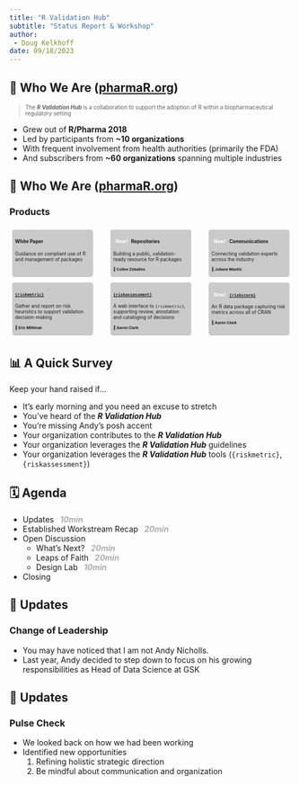 ```yaml
---
title: "R Validation Hub"
subtitle: "Status Report & Workshop"
author:
 - Doug Kelkhoff
date: 09/18/2023
---
```



## 👋 Who We Are ([pharmaR.org](https://www.pharmaR.org)) {transition="none-in slide-out"}

```{=html}
<style>
.panel {
  font-size: 0.6em;
  background: rgba(0.75, 0.75, 0.75, 0.2);
  padding: 1%;
  margin: 1%;
  border-radius: 0.5em;
  border-bottom: solid 0.2em rgba(1, 1, 1, 0.1);
}

.center {
  --r-heading-margin: auto;
  width: fit-content;
}

.person {
  font-weight: bold;
  font-size: 0.8em;
  margin: 1em 0 0.5em 0;
}

.person p {
  display: inline;
}

.person:before {
  display: inline;
  content: "👤 ";
}

.badge-pill {
  font-weight: bold;
  background: var(--r-link-color);
  color: white;
  border-radius: 1em;
  padding: 0 0.5em;
}
</style>
```

::: { style="font-size: 0.7em;" }
> The ***R Validation Hub*** is a collaboration to support the adoption of R
> within a biopharmaceutical regulatory setting
:::

* Grew out of **R/Pharma 2018**
* Led by participants from **~10 organizations**
* With frequent involvement from health authorities (primarily the FDA)
* And subscribers from **~60 organizations** spanning multiple industries


## 👋 Who We Are ([pharmaR.org](https://www.pharmaR.org)) {transition="slide-in slide-out"}

### Products {.center}

::::: {.columns}
:::: {.column width="29%" .panel}
#### White Paper
Guidance on compliant use of R and management of packages
::::

:::: {.column width="29%" .panel}
#### [New!]{.badge-pill} Repositories

Building a public, validation-ready resource for R packages  

::: {.person}
Coline Zeballos
:::
::::

:::: {.column width="29%" .panel}
#### [New!]{.badge-pill} Communications

Connecting validation experts across the industry

::: {.person}
Juliane Manitz
:::
::::
:::::

::::: {.columns}
:::: {.column width="29%" .panel}
#### [`{riskmetric}`](https://github.com/pharmaR/riskmetric)

Gather and report on risk heuristics to support validation decision-making

::: {.person}
Eric Milliman
:::
::::

:::: {.column width="29%" .panel}
#### [`{riskassessment}`](https://github.com/pharmaR/riskassessment)

A web interface to `{riskmetric}`, supporting review,
annotation and cataloging of decisions

::: {.person}
Aaron Clark
:::
::::

:::: {.column width="29%" .panel}
#### [New!]{.badge-pill} [`{riskscore}`](https://github.com/pharmaR/riskscore)

An R data package capturing risk metrics across all of CRAN

::: {.person}
Aaron Clark
:::
::::
:::::


## 📊 A Quick Survey

Keep your hand raised if...

:::: {.incremental}
- [It's early morning and you need an excuse to stretch]{.fragment .semi-fade-out}
- [You've heard of the ***R Validation Hub***]{.fragment .semi-fade-out}
- [You're missing Andy's posh accent]{.fragment .semi-fade-out}
- [Your organization contributes to the ***R Validation Hub***]{.fragment .semi-fade-out}
- [Your organization leverages the ***R Validation Hub*** guidelines]{.fragment .semi-fade-out}
- [Your organization leverages the ***R Validation Hub*** tools (`{riskmetric}`, `{riskassessment}`)]{.fragment .semi-fade-out}
::::


## 🗓️  Agenda

```{=html}
<style>
.dim {
  font-style: italic;
  font-weight: bold;
  opacity: 0.35;  
  margin: 0 0.5em;
}

.small {
  font-size: 0.8em;
}
</style>
```

- Updates [10min]{.dim}
- Established Workstream Recap [20min]{.dim}
- Open Discussion
  - What's Next? [20min]{.dim}
  - Leaps of Faith [20min]{.dim}  
  - Design Lab [10min]{.dim}
- Closing


## 📣 Updates {transition="slide-out"}

### Change of Leadership

- You may have noticed that I am not Andy Nicholls. 
- Last year, Andy decided to step down to focus on his growing responsibilities
  as Head of Data Science at GSK

## 📣 Updates {transition="slide-in slide-out"}

### Pulse Check

- We looked back on how we had been working
- Identified new opportunities
  1. Refining holistic strategic direction
  1. Be mindful about communication and organization